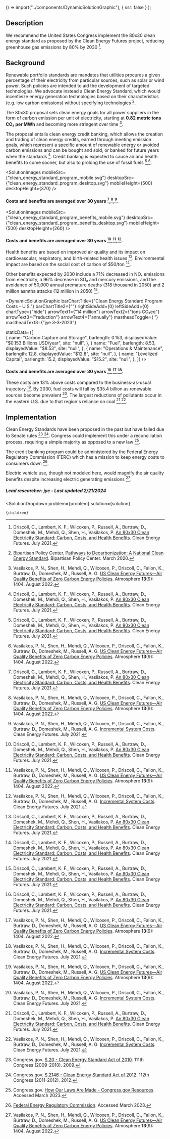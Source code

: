 

  () => import("../components/DynamicSolutionGraphic"),
  { ssr: false }
);






## Description


We recommend the United States Congress implement the 80x30 clean energy standard as proposed by the Clean Energy Futures project, reducing greenhouse gas emissions by 80% by 2030 [^"9"].

## Background

Renewable portfolio standards are mandates that utilities procures a given percentage of their electricity from particular sources, such as solar or wind power. Such policies are intended to aid the development of targeted technologies. We advocate instead a Clean Energy Standard, which would incentivize energy generation technologies based on their characteristics (e.g. low carbon emissions) without specifying technologies [^"4"].

The 80x30 proposal sets clean energy goals for all power suppliers in the form of carbon emission per unit of electricity, starting at **0.82 metric tons CO₂ per MWh** and becoming more stringent over time [^"5"].

The proposal entails clean energy credit banking, which allows the creation and trading of clean energy credits, earned through meeting emission goals, which represent a specific amount of renewable energy or avoided carbon emissions and can be bought and sold, or banked for future years when the standards [^"9"]. Credit banking is expected to cause air and health benefits to come sooner, but also to prolong the use of fossil fuels [^"9"],[^"5"].

<SolutionImages
 mobileSrc={"clean_energy_standard_program_mobile.svg"}
 desktopSrc={"clean_energy_standard_program_desktop.svg"}
 mobileHeight={500}
 desktopHeight={370}
/>
#### Costs and benefits are averaged over 30 years [^"9"],[^"5"],[^"6"].

<SolutionImages
 mobileSrc={"clean_energy_standard_program_benefits_mobile.svg"}
 desktopSrc={"clean_energy_standard_program_benefits_desktop.svg"}
 mobileHeight={500}
 desktopHeight={260}
/>
#### Costs and benefits are averaged over 30 years [^"9"],[^"5"],[^"6"].

Health benefits are based on improved air quality and its impact on cardiovascular, respiratory, and birth-related health issues [^"9"].
Environmental impact are based on the social cost of carbon of $50/ton [^"9"].

Other benefits expected by 2030 include a 71% decreased in NOₓ emissions from electricity, a 96% decrease in SO₂ and mercury emissions, and the avoidance of 50,000 annual premature deaths (318 thousand in 2050) and 2 million asmtha attacks (12 million in 2050) [^"9"].

<DynamicSolutionGraphic
  barChartTitle={"Clean Energy Standard Program Costs - U.S."}
  barChartTitle2={""}
  rightSideAdd={0}
  leftSideAdd={0}
  chartType={"hide"}
  arrowText1={"14 million"}
  arrowText2={"tons CO₂eq"}
  arrowText3={"reduction"}
  arrowText4={"annually"}
  mastheadToggle={''}
  mastheadText3={"jye 3-3-2023"}
 
 
  staticData={[  
     {
      name: "Carbon Capture and Storage",
      barlength: 0.153,
      displayedValue: "$0.153 Billions USD/year",
      site: "null",
    },
         {
      name: "Fuel",
      barlength: 8.53,
      displayedValue: "$8.53",
      site: "null",
    },
                {
      name: "Operations & Maintenance",
      barlength: 12.8,
      displayedValue: "$12.8",
      site: "null",
    },
                   {
      name: "Levelized Capital",
      barlength: 15.2,
      displayedValue: "$15.2",
      site: "null",
    },
  ]}
/>
#### Costs and benefits are averaged over 30 years [^"9"],[^"5"],[^"6"].


These costs are 13% above costs compared to the business-as-usual trajectory [^"5"]. By 2030, fuel costs will fall by $35.4 billion as renewable sources become prevalent [^"6"]. The largest reductions of pollutants occur in the eastern U.S. due to that region's reliance on coal [^"9"],[^"6"].


## Implementation


Clean Energy Standards have been proposed in the past but have failed due to Senate rules [^"1"],[^"2"]. Congress could implement this under a reconciliation process, requiring a simple majority as opposed to a new law [^"3"].


The credit banking program could be administered by the Federal Energy Regulatory Commission (FERC) which has a mission to keep energy costs to consumers down [^"8"].


Electric vehicle use, though not modeled here, would magnify the air quality benefits despite increasing electric generating emissions [^"5"].


##### Lead researcher: jye - Last updated 2/21/2024

[^"1"]: Congress.gov. [S.20 - Clean Energy Standard Act of 2010](https://www.congress.gov/bill/111th-congress/senate-bill/20). 111th Congress (2009-2010). 2009. 
[^"2"]: Congress.gov. [S.2146 - Clean Energy Standard Act of 2012](https://www.congress.gov/bill/112th-congress/senate-bill/2146). 112th Congress (2011-2012). 2012. 
[^"3"]: Congress.gov. [How Our Laws Are Made - Congress.gov Resources](https://www.congress.gov/help/learn-about-the-legislative-process/how-our-laws-are-made). Accessed March 2023. 
[^"4"]: Bipartisan Policy Center. [Pathways to Decarbonization: A National Clean Energy Standard](https://bipartisanpolicy.org/download/?file=/wp-content/uploads/2020/03/BPC_Energy_Clean-Energy-StandardV2.pdf). Bipartisan Policy Center. March 2020. 
[^"5"]: Vasilakos, P. N., Shen, H., Mehdi, Q., Wilcoxen, P., Driscoll, C., Fallon, K., Burtraw, D., Domeshek, M., Russell, A. G. [US Clean Energy Futures—Air Quality Benefits of Zero Carbon Energy Policies](https://www.mdpi.com/2073-4433/13/9/1401). Atmosphere <b>13</b>(9): 1404. August 2022. 
[^"6"]: Vasilakos, P. N., Shen, H., Mehdi, Q., Wilcoxen, P., Driscoll, C., Fallon, K., Burtraw, D., Domeshek, M., Russell, A. G. [Incremental System Costs](https://cleanenergyfutures.insightworks.com/pages/6499.html). Clean Energy Futures. July 2021. 
[^"7"]:  [Environmental Benefits Mapping and Analysis Program - Community Edition (BenMAP-CE) | US EPA](https://www.epa.gov/benmap). Accessed March 2023. 
[^"8"]:  [Federal Energy Regulatory Commission](https://www.ferc.gov/). Accessed March 2023. 
[^"9"]: Driscoll, C., Lambert, K. F., Wilcoxen, P., Russell, A., Burtraw, D., Domeshek, M., Mehdi, Q., Shen, H., Vasilakos, P. [An 80x30 Clean Electricity Standard: Carbon, Costs, and Health Benefits](https://cdn1.sph.harvard.edu/wp-content/uploads/sites/2343/2021/07/CEF-80x30-7.15.21.pdf). Clean Energy Futures. July 2021. 
[^"11"]:  [New Study: Clean Energy Standard Can Cut Industrial Emissions](https://cdn1.sph.harvard.edu/wp-content/uploads/sites/2343/2021/12/80x30-CES-Case-Study-1.pdf). July 2021. 

  <SolutionDropdown 
    problem={problem} 
    solution={solution}
  >
    {children}
  </SolutionDropdown>